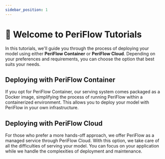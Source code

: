 ```yaml
---
sidebar_position: 1
---
```



# 📘 Welcome to PeriFlow Tutorials

In this tutorials, we'll guide you through the process of deploying your model using either **PeriFlow Container** or **PeriFlow Cloud**.
Depending on your preferences and requirements, you can choose the option that best suits your needs.

## Deploying with PeriFlow Container

If you opt for PeriFlow Container, our serving system comes packaged as a Docker image, simplifying the process of running PeriFlow within a containerized environment.
This allows you to deploy your model with PeriFlow in your own infrastructure.

## Deploying with PeriFlow Cloud

For those who prefer a more hands-off approach, we offer PeriFlow as a managed service through PeriFlow Cloud.
With this option, we take care of all the difficulties of serving your model.
You can focus on your application while we handle the complexities of deployment and maintenance.

<CardView />

